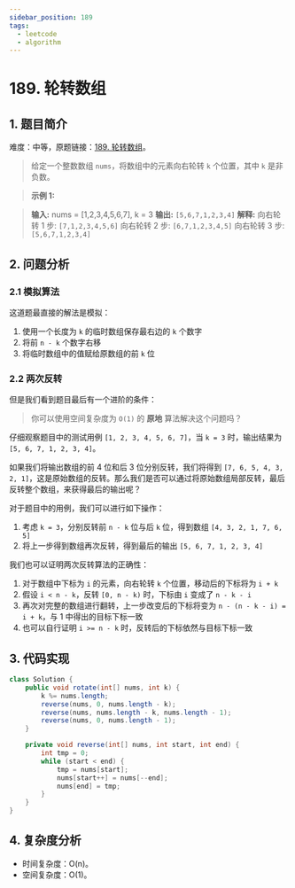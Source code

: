 ```yaml
---
sidebar_position: 189
tags:
  - leetcode
  - algorithm
---
```


# 189. 轮转数组

## 1. 题目简介

难度：中等，原题链接：[189. 轮转数组](https://leetcode.cn/problems/rotate-array/)。

> 给定一个整数数组 `nums`，将数组中的元素向右轮转 `k` 个位置，其中 `k` 是非负数。

> **示例 1:**

> **输入:** nums = [1,2,3,4,5,6,7], k = 3
**输出:** `[5,6,7,1,2,3,4]`
**解释:**
向右轮转 1 步: `[7,1,2,3,4,5,6]`
向右轮转 2 步: `[6,7,1,2,3,4,5]`
向右轮转 3 步: `[5,6,7,1,2,3,4]`


## 2. 问题分析

### 2.1 模拟算法

这道题最直接的解法是模拟：

1. 使用一个长度为 `k` 的临时数组保存最右边的 `k` 个数字
2. 将前 `n - k` 个数字右移
3. 将临时数组中的值赋给原数组的前 `k` 位

### 2.2 两次反转

但是我们看到题目最后有一个进阶的条件：

> 你可以使用空间复杂度为 `O(1)` 的 **原地** 算法解决这个问题吗？

仔细观察题目中的测试用例 `[1, 2, 3, 4, 5, 6, 7]`，当 `k = 3` 时，输出结果为 `[5, 6, 7, 1, 2, 3, 4]`。

如果我们将输出数组的前 4 位和后 3 位分别反转，我们将得到 `[7, 6, 5, 4, 3, 2, 1]`，这是原始数组的反转。那么我们是否可以通过将原始数组局部反转，最后反转整个数组，来获得最后的输出呢？

对于题目中的用例，我们可以进行如下操作：

1. 考虑 `k = 3`，分别反转前 `n - k` 位与后 `k` 位，得到数组 `[4, 3, 2, 1, 7, 6, 5]`
2. 将上一步得到数组再次反转，得到最后的输出 `[5, 6, 7, 1, 2, 3, 4]`

我们也可以证明两次反转算法的正确性：

1. 对于数组中下标为 `i` 的元素，向右轮转 `k` 个位置，移动后的下标将为 `i + k`
2. 假设 `i < n - k`，反转 `[0, n - k)` 时，下标由 `i` 变成了 `n - k - i`
3. 再次对完整的数组进行翻转，上一步改变后的下标将变为 `n - (n - k - i) = i + k`，与 1 中得出的目标下标一致
4. 也可以自行证明 `i >= n - k` 时，反转后的下标依然与目标下标一致

## 3. 代码实现

```java
class Solution {
    public void rotate(int[] nums, int k) {
        k %= nums.length;
        reverse(nums, 0, nums.length - k);
        reverse(nums, nums.length - k, nums.length - 1);
        reverse(nums, 0, nums.length - 1);
    }

    private void reverse(int[] nums, int start, int end) {
        int tmp = 0;
        while (start < end) {
            tmp = nums[start];
            nums[start++] = nums[--end];
            nums[end] = tmp;
        }
    }
}
```

## 4. 复杂度分析

- 时间复杂度：O(n)。
- 空间复杂度：O(1)。